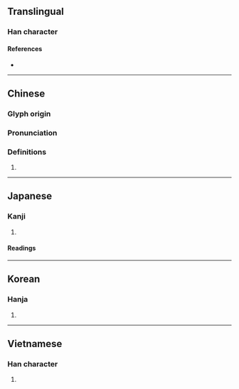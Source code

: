 {{character info/new}}
==Translingual==

===Han character===
{{Han char|rn=30|rad=口|as=08|sn=11|four=64081|canj=RTMC|ids=⿰口其}}

====References====
* {{Han ref|kx=0193.140|dkj=03758|dj=0413.140|hdz=10636.080|uh=552D|ud=21805|bh=D4A7|bd=54439}}

----

==Chinese==
{{zh-forms}}

===Glyph origin===
{{Han etym}}

===Pronunciation===
{{zh-pron
|m=qì
|c=kei3
|mc=y
|oc=y
|cat=
}}

===Definitions===
{{zh-hanzi}}

# {{rfdef|zh}}

----

==Japanese==

===Kanji===
{{ja-kanji|grade=|rs=口08}}

# {{defn|lang=ja|sort=口08}}

====Readings====
{{ja-readings
|goon=こ
|kanon=き
|kun=あざむ-く, おろ-か
}}

----

==Korean==

===Hanja===
{{ko-hanja|hangeul=기|rv=gi|mr=ki}}

# {{defn|lang=ko|sort=口08}}

----

==Vietnamese==

===Han character===
{{vi-hantu|cười|rs=口08}}

# {{defn|lang=vi|sort=口08}}